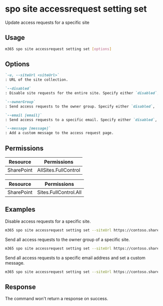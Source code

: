 
# spo site accessrequest setting set

Update access requests for a specific site

## Usage

```sh
m365 spo site accessrequest setting set [options]
```

## Options

```md definition-list
`-u, --siteUrl <siteUrl>`
: URL of the site collection.

`--disabled`
: Disable site requests for the entire site. Specify either `disabled`, `ownerGroup`, or `email`.

`--ownerGroup`
: Send access requests to the owner group. Specify either `disabled`, `ownerGroup`, or `email`.

`--email [email]`
: Send access requests to a specific email. Specify either `disabled`, `ownerGroup`, or `email`.

`--message [message]`
: Add a custom message to the access request page.
```

<Global />

## Permissions

<Tabs>
  <TabItem value="Delegated">

  | Resource   | Permissions          |
  |------------|----------------------|
  | SharePoint | AllSites.FullControl |

  </TabItem>
  <TabItem value="Application">

  | Resource   | Permissions           |
  |------------|-----------------------|
  | SharePoint | Sites.FullControl.All |

  </TabItem>
</Tabs>

## Examples

Disable access requests for a specific site.

```sh
m365 spo site accessrequest setting set --siteUrl https://contoso.sharepoint.com/sites/Management --disabled
```

Send all access requests to the owner group of a specific site.

```sh
m365 spo site accessrequest setting set --siteUrl https://contoso.sharepoint.com/sites/Management --ownerGroup
```

Send all access requests to a specific email address and set a custom message.

```sh
m365 spo site accessrequest setting set --siteUrl https://contoso.sharepoint.com/sites/Management --email john.doe@contoso.com --message "Motivate why you need access."
```

## Response

The command won't return a response on success.


